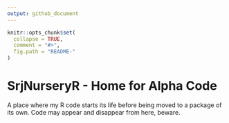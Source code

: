 ```yaml
---
output: github_document
---
```


<!-- README.md is generated from README.Rmd. Please edit that file -->

```r
knitr::opts_chunk$set(
  collapse = TRUE,
  comment = "#>",
  fig.path = "README-"
)
```

# SrjNurseryR - Home for Alpha Code

A place where my R code starts its life before being moved to a package of its own. Code may appear and disappear from here, beware.

